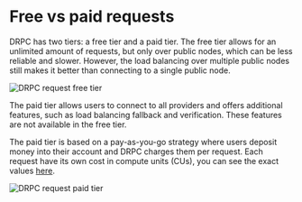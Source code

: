 # Free vs paid requests

DRPC has two tiers: a free tier and a paid tier. The free tier allows for an unlimited amount of requests, but only over public nodes, which can be less reliable and slower. However, the load balancing over multiple public nodes still makes it better than connecting to a single public node.

![DRPC request free tier](./free-tier.png)

The paid tier allows users to connect to all providers and offers additional features, such as load balancing fallback and verification. These features are not available in the free tier.

The paid tier is based on a pay-as-you-go strategy where users deposit money into their account and DRPC charges them per request. Each request have its own cost in compute units (CUs), you can see the exact values [here](./compute-units).

![DRPC request paid tier](./paid-tier.png)
